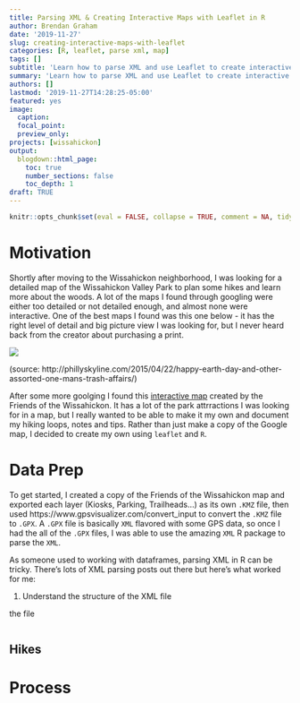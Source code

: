 ```yaml
---
title: Parsing XML & Creating Interactive Maps with Leaflet in R
author: Brendan Graham
date: '2019-11-27'
slug: creating-interactive-maps-with-leaflet
categories: [R, leaflet, parse xml, map]
tags: []
subtitle: 'Learn how to parse XML and use Leaflet to create interactive maps in R'
summary: 'Learn how to parse XML and use Leaflet to create interactive maps in R'
authors: []
lastmod: '2019-11-27T14:28:25-05:00'
featured: yes 
image:
  caption:
  focal_point:
  preview_only:
projects: [wissahickon]
output:
  blogdown::html_page:
    toc: true
    number_sections: false
    toc_depth: 1
draft: TRUE
---
```


```r
knitr::opts_chunk$set(eval = FALSE, collapse = TRUE, comment = NA, tidy = FALSE)
```

# Motivation

Shortly after moving to the Wissahickon neighborhood, I was looking for a detailed map of the Wissahickon Valley Park to plan some hikes and learn more about the woods. A lot of the maps I found through googling were either too detailed or not detailed enough, and almost none were interactive. One of the best maps I found was this one below - it has the right level of detail and big picture view I was looking for, but I never heard back from the creator about purchasing a print. 

![](wiss_map.jpg)

(source: http://phillyskyline.com/2015/04/22/happy-earth-day-and-other-assorted-one-mans-trash-affairs/)  

After some more goolging I found this [interactive map](https://www.google.com/maps/d/u/0/viewer?mid=13bnd0IRNwzTpI7VFPASNSWXC5yk) created by the Friends of the Wissahickon. It has a lot of the park attrractions I was looking for in a map, but I really wanted to be able to make it my own and document my hiking loops, notes and tips. Rather than just make a copy of the Google map, I decided to create my own using `leaflet` and `R`.

# Data Prep

To get started, I created a copy of the Friends of the Wissahickon map and exported each layer (Kiosks, Parking, Trailheads...) as its own `.KMZ` file, then used https://www.gpsvisualizer.com/convert_input to convert the `.KMZ` file to `.GPX`. A `.GPX` file is basically `XML` flavored with some GPS data, so once I had the all of the `.GPX` files, I was able to use the amazing `XML` R package to parse the `XML`.

As someone used to working with dataframes, parsing XML in R can be tricky. There's lots of XML parsing posts out there but here's what worked for me:

 1. Understand the structure of the XML file
 
 the file
 
   

```r



```


## Hikes


# Process 

  